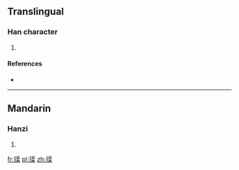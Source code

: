 ==Translingual==

===Han character===
{{Han char|rn=96|rad=玉|as=12|sn=16|four=|canj=一土水尸木 (MGESD)}}

# {{defn|Han|sort=玉12}}

====References====
* {{Han ref|kx=0741.320|dkj=21233|dj=1151.100|hdz=21136.020|uh=7496|ud=29846}}

----

==Mandarin==

===Hanzi===
{{cmn-hanzi|pin=[[qú]] ([[qu2]])|wg=ch'ü<sup>2</sup>}}

# {{defn|Mandarin|sort=玉12}}

[[fr:璖]]
[[pl:璖]]
[[zh:璖]]